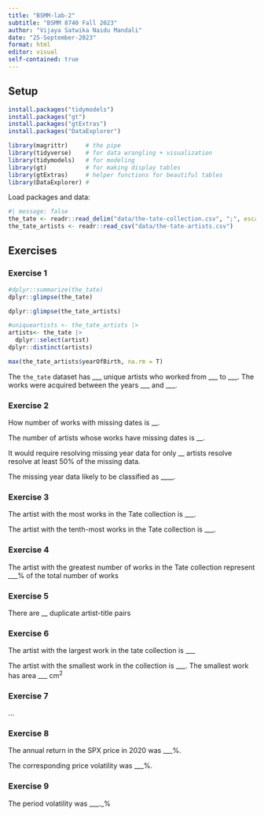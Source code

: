```yaml
---
title: "BSMM-lab-2"
subtitle: "BSMM 8740 Fall 2023"
author: "Vijaya Satwika Naidu Mandali"
date: "25-September-2023"
format: html
editor: visual
self-contained: true
---
```


## Setup

```r
install.packages("tidymodels")
install.packages("gt")
install.packages("gtExtras")
install.packages("DataExplorer")
```

```r
library(magrittr)     # the pipe
library(tidyverse)    # for data wrangling + visualization
library(tidymodels)   # for modeling
library(gt)           # for making display tables
library(gtExtras)     # helper functions for beautiful tables
library(DataExplorer) #
```

Load packages and data:

```r
#| message: false
the_tate <- readr::read_delim("data/the-tate-collection.csv", ";", escape_double = FALSE, trim_ws = TRUE)
the_tate_artists <- readr::read_csv("data/the-tate-artists.csv")
```

## Exercises

### Exercise 1

```r
#dplyr::summarize(the_tate)
dplyr::glimpse(the_tate)
```

```r
dplyr::glimpse(the_tate_artists)
```

```r
#uniqueartists <- the_tate_artists |>
artists<- the_tate |>
  dplyr::select(artist)  
dplyr::distinct(artists)
```

```r
max(the_tate_artists$yearOfBirth, na.rm = T)
```

The `the_tate` dataset has \_\_\_ unique artists who worked from \_\_\_ to \_\_\_. The works were acquired between the years \_\_\_ and \_\_\_.

### Exercise 2

How number of works with missing dates is \_\_.

The number of artists whose works have missing dates is \_\_.

It would require resolving missing year data for only \_\_ artists resolve resolve at least 50% of the missing data.

The missing year data likely to be classified as \_\_\_\_.

### Exercise 3

The artist with the most works in the Tate collection is \_\_\_.

The artist with the tenth-most works in the Tate collection is \_\_\_.

### Exercise 4

The artist with the greatest number of works in the Tate collection represent \_\_\_% of the total number of works

### Exercise 5

There are \_\_ duplicate artist-title pairs

### Exercise 6

The artist with the largest work in the tate collection is \_\_\_

The artist with the smallest work in the collection is \_\_\_. The smallest work has area \_\_\_ $\text{cm}^2$

### Exercise 7

...

### Exercise 8

The annual return in the SPX price in 2020 was \_\_\_%.

The corresponding price volatility was \_\_\_%.

### Exercise 9

The period volatility was \_\_\_.\_%

### 
